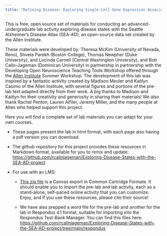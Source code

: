 ```yaml
---
title: "Defining Disease: Exploring Single-Cell Gene Expression Associated with Alzheimer’s Disease"
---
```


This is free, open source set of materials for conducting an advanced-undergraduate lab activity exploring disease states with the Seattle Alzheimer's Disease Atlas (SEA-AD), an open-source data set created by the Allen Institute.

These materials were developed by: Theresa McKim (University of Nevada, Reno), Shveta Parekh (Boston College), Thomas Newpher (Duke University), and Lucinda Carnell (Central Washington University), and Bob Calin-Jageman (Dominican University) in partnership in partnership with the Developing Open Neuroscience Teaching Tools Workshop offered through the [Allen Institute](https://alleninstitute.org/) Summer Workshop. The development of this lab was inspired by a fantastic activity created by Madison Meuler and Kaitlyn Casimo of the Allen Institute, with several figures and portions of the pre-lab text adapted directly from their work. A big thanks to Madison and Kaitlyn for their creativity and generosity in sharing their materials! We also thank Rachel Penton, Lauren Alfiler, Jeremy Miller, and the many people at Allen who helped support this project.

Here you will find a complete set of lab materials you can adapt for your own courses.

-   These pages present the lab in html format, with each page also having a pdf version you can download.

-   The github repository for this project provides these resources in Markdown format, available for you to remix and update: <https://github.com/rcalinjageman/Exploring-Disease-States-with-the-SEA-AD-project>

-   For use with an LMS:

    -   [This zip file](https://github.com/rcalinjageman/Exploring-Disease-States-with-the-SEA-AD-project/tree/main/common_cartridge) is a Canvas export in Common Cartridge Formate. It should enable you to import the pre-lab and lab activity, each as a stand-alone, self-paced online activity that you can customize. Enjoy, and if you use these resources, please cite their source!

    -   We have also prepped a word file for the pre-lab and another for the lab in Respondus 4.1 format, suitable for importing into the Respondus Test-Bank Manager. You can find this files here: <https://github.com/rcalinjageman/Exploring-Disease-States-with-the-SEA-AD-project/tree/main/respondus>
